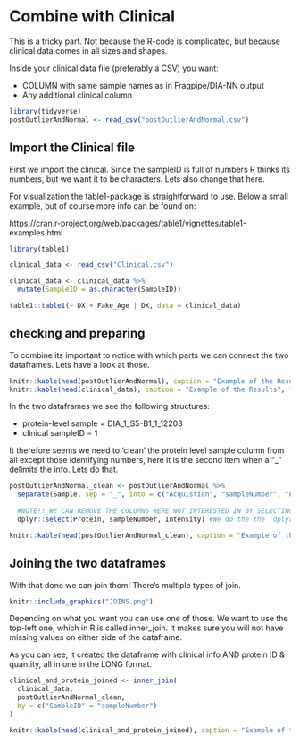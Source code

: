 # Combine with Clinical

This is a tricky part. Not because the R-code is complicated, but because clinical data comes in all sizes and shapes.

Inside your clinical data file (preferably a CSV) you want:

- COLUMN with same sample names as in Fragpipe/DIA-NN output
- Any additional clinical column


```r
library(tidyverse)
postOutlierAndNormal <- read_csv("postOutlierAndNormal.csv")
```
## Import the Clinical file

First we import the clinical. Since the sampleID is full of numbers R thinks its numbers, but we want it to be characters. Lets also change that here.

For visualization the table1-package is straightforward to use. Below a small example, but of course more info can be found on:

https://cran.r-project.org/web/packages/table1/vignettes/table1-examples.html


```r
library(table1)

clinical_data <- read_csv("Clinical.csv")

clinical_data <- clinical_data %>%
  mutate(SampleID = as.character(SampleID))

table1::table1(~ DX + Fake_Age | DX, data = clinical_data)
```
## checking and preparing

To combine its important to notice with which parts we can connect the two dataframes. Lets have a look at those.

```r
knitr::kable(head(postOutlierAndNormal), caption = "Example of the Results", floating.environment="sidewaystable")
knitr::kable(head(clinical_data), caption = "Example of the Results", floating.environment="sidewaystable")
```

In the two dataframes we see the following structures:

- protein-level sample = DIA_1_S5-B1_1_12203
- clinical sampleID = 1

It therefore seems we need to 'clean' the protein level sample column from all except those identifying numbers, here it is the second item when a "_" delimits the info. Lets do that.

```r
postOutlierAndNormal_clean <- postOutlierAndNormal %>%
  separate(Sample, sep = "_", into = c("Acquistion", "sampleNumber", "PlateInfo", "timsTOF_stuff", "runOrder")) %>%
  
  #NOTE!! WE CAN REMOVE THE COLUMNS WERE NOT INTERESTED IN BY SELECTING THE ONES WE WANT TO KEEP
  dplyr::select(Protein, sampleNumber, Intensity) #We do the the 'dplyr::' before select because select is used by multiple packages, often causing errors.

knitr::kable(head(postOutlierAndNormal_clean), caption = "Example of the Results", floating.environment="sidewaystable")
```

## Joining the two dataframes

With that done we can join them! There's multiple types of join.

```r
knitr::include_graphics("JOINS.png")
```
Depending on what you want you can use one of those. We want to use the top-left one, which in R is called inner_join. It makes sure you will not have missing values on either side of the dataframe.

As you can see, it created the dataframe with clinical info AND protein ID & quantity, all in one in the LONG format. 

```r
clinical_and_protein_joined <- inner_join(
  clinical_data,
  postOutlierAndNormal_clean,
  by = c("SampleID" = "sampleNumber")
)

knitr::kable(head(clinical_and_protein_joined), caption = "Example of the Results", floating.environment="sidewaystable")

```
